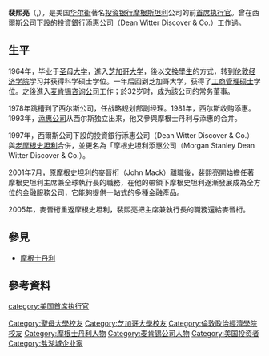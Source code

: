 '''裴熙亮'''（{{lang-en|Philip Purcell}},{{bd|1943年||}}），是美国[[华尔街|华尔街]]著名[[投资银行|投资银行]][[摩根斯坦利|摩根斯坦利]]公司的前[[首席执行官|首席执行官]]。曾在西爾斯公司下設的投資銀行添惠公司（Dean Witter Discover & Co.）工作過。

== 生平 ==
1964年，毕业于[[圣母大学|圣母大学]]，進入[[芝加哥大学|芝加哥大学]]，後以[[交換學生|交換學生]]的方式，转到[[伦敦经济学院|伦敦经济学院]]学习并获得科学硕士学位。一年后回到芝加哥大学，获得了[[工商管理硕士|工商管理硕士]]学位。之後進入[[麥肯錫|麦肯锡咨询公司]]工作；於32岁时，成为該公司的常务董事。

1978年跳槽到了西尔斯公司，任战略规划部副经理。1981年，西尔斯收购添惠。1993年，[[添惠公司|添惠公司]]从西尔斯独立出来，他又參與摩根士丹利与添惠的合并。

1997年，西爾斯公司下設的投資銀行添惠公司（Dean Witter Discover & Co.）與[[摩根史坦利|老摩根史坦利]]合併，並更名為「摩根史坦利添惠公司（Morgan Stanley Dean Witter Discover & Co.）。

2001年7月，原摩根史坦利的麥晉桁（John Mack）離職後，裴熙亮開始擔任著摩根史坦利主席兼全球執行長的職務，在他的帶領下摩根史坦利逐漸發展成為全方位的金融服務公司，它能夠提供一站式的多種金融產品。

2005年，麥晉桁重返摩根史坦利，裴熙亮把主席兼執行長的職務還給麥晉桁。

== 參見 ==
* [[摩根士丹利|摩根士丹利]]

== 參考資料 ==
{{reflist}}

{{企业家小作品}}
{{DEFAULTSORT:Purcell, Philip}}
[[category:美国首席执行官|category:美国首席执行官]]
[[Category:聖母大學校友|Category:聖母大學校友]]
[[Category:芝加哥大學校友|Category:芝加哥大學校友]]
[[Category:倫敦政治經濟學院校友|Category:倫敦政治經濟學院校友]]
[[Category:摩根士丹利人物|Category:摩根士丹利人物]]
[[Category:麦肯锡公司人物|Category:麦肯锡公司人物]]
[[Category:美国投资者|Category:美国投资者]]
[[Category:盐湖城企业家|Category:盐湖城企业家]]